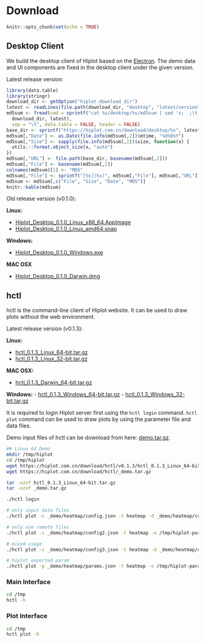 # Download

```r
knitr::opts_chunk$set(echo = TRUE)
```

## Desktop Client

We build the desktop client of Hiplot based on the [Electron](https://www.electronjs.org/). The demo data and UI components are fixed in the desktop client under the given version.

Latest release version:

```r
library(data.table)
library(stringr)
download_dir <- getOption("hiplot.download_dir")
latest <- readLines(file.path(download_dir, "desktop", "latest/version"))
md5sum <- fread(cmd = sprintf("cat %s/desktop/%s/md5sum | sed 's;  ;\t;'",
  download_dir, latest),
  sep = "\t", data.table = FALSE, header = FALSE)
base_dir <- sprintf("https://hiplot.com.cn/download/desktop/%s", latest)
md5sum[,"Date"] <- as.Date(file.info(md5sum[,2])$mtime, "%d%b%Y")
md5sum[,"Size"] <- sapply(file.info(md5sum[,2])$size, function(x) {
  utils:::format.object_size(x, "auto")
})
md5sum[,"URL"] <- file.path(base_dir, basename(md5sum[,2]))
md5sum[,"File"] <- basename(md5sum[,2])
colnames(md5sum)[1] <- "MD5"
md5sum[,"File"] <- sprintf("[%s](%s)", md5sum[,"File"], md5sum[,"URL"])
md5sum <- md5sum[,c("File", "Size", "Date", "MD5")]
knitr::kable(md5sum)
```

Old release version (v0.1.0):

**Linux:**

- [Hiplot_Desktop_0.1.0_Linux_x86_64.AppImage](https://hiplot.com.cn/download/desktop/v0.1.0/Hiplot_Desktop_0.1.0_Linux_x86_64.AppImage)
- [Hiplot_Desktop_0.1.0_Linux_amd64.snap](https://hiplot.com.cn/download/desktop/v0.1.0/Hiplot_Desktop_0.1.0_Linux_amd64.snap)

**Windows:**

- [Hiplot_Desktop_0.1.0_Windows.exe](https://hiplot.com.cn/download/desktop/v0.1.0/Hiplot_Desktop_0.1.0_Windows.exe)

**MAC OSX**

- [Hiplot_Desktop_0.1.0_Darwin.dmg](https://hiplot.com.cn/download/desktop/v0.1.0/Hiplot_Desktop_0.1.0_Darwin.dmg)

## hctl

hctl is the command-line client of Hiplot website. It can be used to draw plots without the web environment.

Latest release version (v0.1.3):

**Linux:**

- [hctl_0.1.3_Linux_64-bit.tar.gz](https://hiplot.com.cn/download/hctl/v0.1.3/hctl_0.1.3_Linux_64-bit.tar.gz)
- [hctl_0.1.3_Linux_32-bit.tar.gz](https://hiplot.com.cn/download/hctl/v0.1.3/hctl_0.1.3_Linux_32-bit.tar.gz)

**MAC OSX:**

- [hctl_0.1.3_Darwin_64-bit.tar.gz](https://hiplot.com.cn/download/hctl/v0.1.3/hctl_0.1.3_Darwin_64-bit.tar.gz)


**Windows:**
- [hctl_0.1.3_Windows_64-bit.tar.gz](https://hiplot.com.cn/download/hctl/v0.1.3/hctl_0.1.3_Windows_64-bit.tar.gz)
- [hctl_0.1.3_Windows_32-bit.tar.gz](https://hiplot.com.cn/download/hctl/v0.1.3/hctl_0.1.3_Windows_32-bit.tar.gz)

It is required to login Hiplot server first using the `hctl login` command. `hctl plot` command can be used to draw plots by using the parameter file and data files.

Demo input files of hctl can be download from here: [demo.tar.gz](https://hiplot.com.cn/download/hctl/_demo.tar.gz).

```bash
## Linux 64 Demo
mkdir /tmp/hiplot
cd /tmp/hiplot
wget https://hiplot.com.cn/download/hctl/v0.1.3/hctl_0.1.3_Linux_64-bit.tar.gz
wget https://hiplot.com.cn/download/hctl/_demo.tar.gz

tar -xzvf hctl_0.1.3_Linux_64-bit.tar.gz
tar -xzvf _demo.tar.gz

./hctl login

# only input data files
./hctl plot -c _demo/heatmap/config.json -t heatmap -d _demo/heatmap/countData.txt,_demo/heatmap/sampleInfo.txt,_demo/heatmap/geneInfo.txt -o /tmp/hiplot-pure-data-mode

# only use remote files
./hctl plot -c _demo/heatmap/config2.json -t heatmap -o /tmp/hiplot-pure-remote-data-mode

# mixed usage
./hctl plot -c _demo/heatmap/config3.json -t heatmap -d _demo/heatmap/countData.txt,,_demo/heatmap/geneInfo.txt -o /tmp/hiplot-mixed-mode

# hiplot exported param
./hctl plot -p _demo/heatmap/params.json -t heatmap -o /tmp/hiplot-params-mode
```

### Main Interface

```bash
cd /tmp
hctl -h
```

### Plot Interface

```bash
cd /tmp
hctl plot -h
```
